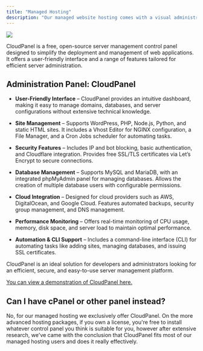 ```yaml
---
title: "Managed Hosting"
description: "Our managed website hosting comes with a visual administration panel with ease of use functions that can help you guide through setting up exactly what you need."
---
```


![](/images/documentation.webp)

CloudPanel is a free, open-source server management control panel designed to simplify the deployment and management of web applications. It offers a user-friendly interface and a range of features tailored for efficient server administration.

## **Administration Panel: CloudPanel**

* **User-Friendly Interface** – CloudPanel provides an intuitive dashboard, making it easy to manage domains, databases, and server configurations without extensive technical knowledge.

* **Site Management** – Supports WordPress, PHP, Node.js, Python, and static HTML sites. It includes a Vhost Editor for NGINX configuration, a File Manager, and a Cron Jobs scheduler for automating tasks.

* **Security Features** – Includes IP and bot blocking, basic authentication, and Cloudflare integration. Provides free SSL/TLS certificates via Let’s Encrypt to secure connections.

* **Database Management** – Supports MySQL and MariaDB, with an integrated phpMyAdmin panel for managing databases. Allows the creation of multiple database users with configurable permissions.

* **Cloud Integration** – Designed for cloud providers such as AWS, DigitalOcean, and Google Cloud. Features automated backups, security group management, and DNS management.

* **Performance Monitoring** – Offers real-time monitoring of CPU usage, memory, disk space, and server load to maintain optimal performance.

* **Automation & CLI Support** – Includes a command-line interface (CLI) for automating tasks like adding sites, managing databases, and issuing SSL certificates.

CloudPanel is an ideal solution for developers and administrators looking for an efficient, secure, and easy-to-use server management platform.

[You can view a demonstration of CloudPanel here.](https://demo.cloudpanel.io/)

## Can I have cPanel or other panel instead?

No, for our managed hosting we exclusively offer CloudPanel. On the more advanced hosting packages, if you own a license, you're free to install whatever control panel you think is suitable for you, however after extensive research, we've came with the conclusion that CloudPanel fits most of our managed hosting users and does it really effectively.
